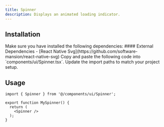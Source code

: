 ```yaml
---
title: Spinner
description: Displays an animated loading indicator.
---
```



## Installation

<Steps>

<Step>
Make sure you have installed the following dependencies:
#### External Dependencies
  - [React Native Svg](https://github.com/software-mansion/react-native-svg)
</Step>

<Step>
Copy and paste the following code into `components/ui/Spinner.tsx`.
<DynamicCodeBlock lang="tsx" code={readComponentFile('Spinner')} />
</Step>

<Step>
Update the import paths to match your project setup.
</Step>

</Steps>

## Usage

```tsx title="MySpinner.tsx"
import { Spinner } from '@/components/ui/Spinner';

export function MySpinner() {
  return (
    <Spinner />
  );
}
```